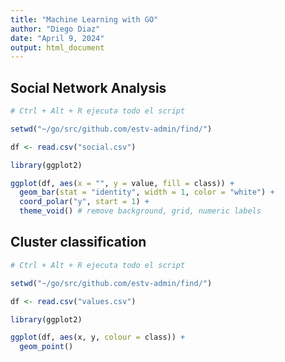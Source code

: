 ```yaml
---
title: "Machine Learning with GO"
author: "Diego Diaz"
date: "April 9, 2024"
output: html_document
---
```


## Social Network Analysis

```r
# Ctrl + Alt + R ejecuta todo el script

setwd("~/go/src/github.com/estv-admin/find/")

df <- read.csv("social.csv")

library(ggplot2)

ggplot(df, aes(x = "", y = value, fill = class)) +
  geom_bar(stat = "identity", width = 1, color = "white") +
  coord_polar("y", start = 1) +
  theme_void() # remove background, grid, numeric labels

```

## Cluster classification

```r
# Ctrl + Alt + R ejecuta todo el script

setwd("~/go/src/github.com/estv-admin/find/")

df <- read.csv("values.csv")

library(ggplot2)

ggplot(df, aes(x, y, colour = class)) +
  geom_point()

```
